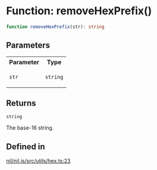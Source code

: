 # Function: removeHexPrefix()

```ts
function removeHexPrefix(str): string
```

## Parameters

<table>
<tr>
<th>Parameter</th>
<th>Type</th>
</tr>
<tr>
<td>

`str`

</td>
<td>

`string`

</td>
</tr>
</table>

## Returns

`string`

The base-16 string.

## Defined in

[nil/nil.js/src/utils/hex.ts:23](https://github.com/NilFoundation/nil.js/blob/d8bba16997233f201c54e5c49ccea4dad0518b53/src/utils/hex.ts#L23)
